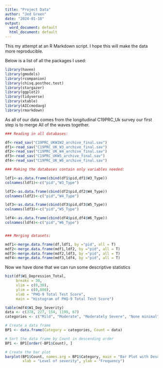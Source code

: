 ```yaml
---
title: "Project Data"
author: "Jed Green"
date: "2024-01-18"
output:
  word_document: default
  html_document: default
---
```


This my attempt at an R Markdown script. I hope this will make the data more reproducible. 

Below is a list of all the packages I used: 

```r
library(haven)
library(gmodels)
library(rcompanion)
library(chisq.posthoc.test)
library(stargazer)
library(ggplot2)
library(tidyverse)
library(xtable)
library(AICcmodavg)
library(rmarkdown)
```

As all of our data comes from the longitudinal C19PRC_Uk survey our first step is to merge All of the waves together.

```r
### Reading in all databases:

df<-read_sav("C19PRC_UKW1W2_archive_final.sav")
df1<-read_sav("C19PRC_UK_W3_archive_final.sav")
df2<-read_sav("C19PRC_UK_W4_archive_final.sav")
df3<-read_sav("C19PRC_UKW5_archive_final.sav")
df4<-read_sav("C19PRC_UK_W6_archive_final.sav")

### Making the databases contain only variables needed:

ldf1<-as.data.frame(cbind(df1$pid,df1$W3_Type))
colnames(ldf1)<-c("pid","W3_Type")

ldf2<-as.data.frame(cbind(df2$pid,df2$W4_Type))
colnames(ldf2)<-c("pid","W4_Type")

ldf3<-as.data.frame(cbind(df3$pid,df3$W5_Type))
colnames(ldf3)<-c("pid","W5_Type")

ldf4<-as.data.frame(cbind(df4$pid,df4$W6_Type))
colnames(ldf4)<-c("pid","W6_Type")


### Merging datasets:

mdf1<-merge.data.frame(df,ldf1, by ="pid", all = T)
mdf2<-merge.data.frame(mdf1,ldf2, by ="pid", all = T)
mdf3<-merge.data.frame(mdf2,ldf3, by ="pid", all = T)
mdf4<-merge.data.frame(mdf3,ldf4, by ="pid", all = T)
```

Now we have done that we can run some descriptive statistics

```r
hist(df$W1_Depression_Total,
     breaks = 30,
     xlim = c(0,30),
     ylim = c(0,800),
     xlab = "PHQ-9 Total Test Score",
     main = "Histogram of PHQ-9 Total Test Score")
```
```r

table(mdf4$W1_Dep_Severity)
data <- c(378, 227, 154, 1199, 67)
categories <- c("Mild", "Moderate", "Moderately Severe", "None minimal", "Severe")

# Create a data frame
BP1 <- data.frame(Category = categories, Count = data)

# Sort the data frame by Count in descending order
BP1 <- BP1[order(-BP1$Count), ]

# Create the bar plot
barplot(BP1$Count, names.arg = BP1$Category, main = "Bar Plot with Descending Bars",
        xlab = "Level of severity", ylab = "Frequency")
```
 

